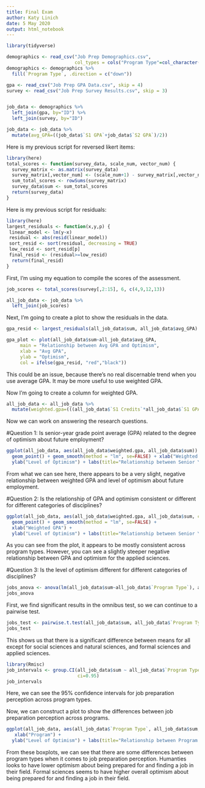---
title: Final Exam
author: Katy Linich
date: 5 May 2020
output: html_notebook
---

```{r}
library(tidyverse)

demographics <- read_csv("Job Prep Demographics.csv",
                         col_types = cols("Program Type"=col_character()))
demographics <- demographics %>%
  fill(`Program Type`, .direction = c("down"))

gpa <- read_csv("Job Prep GPA Data.csv", skip = 4)
survey <- read_csv("Job Prep Survey Results.csv", skip = 3)


job_data <- demographics %>%
  left_join(gpa, by="ID") %>%
  left_join(survey, by="ID")

job_data <- job_data %>%
  mutate(avg_GPA=((job_data$`S1 GPA`+job_data$`S2 GPA`)/2))
```

Here is my previous script for reversed likert items:

```{r}
library(here)
total_scores <- function(survey_data, scale_num, vector_num) {
  survey_matrix <- as.matrix(survey_data)
  survey_matrix[,vector_num] <- (scale_num+1) - survey_matrix[,vector_num]
  sum_total_scores <- rowSums(survey_matrix)
  survey_data$sum <- sum_total_scores
  return(survey_data)
}
```


Here is my previous script for residuals:
```{r}
library(here)
largest_residuals <- function(x,y,p) { 
 linear_model <- lm(y~x)
 residual <- abs(resid(linear_model))
 sort_resid <- sort(residual, decreasing = TRUE)
 low_resid <- sort_resid[p]
 final_resid <- (residual>=low_resid)
  return(final_resid)
}
```


First, I'm using my equation to compile the scores of the assessment.
```{r}
job_scores <- total_scores(survey[,2:15], 6, c(4,9,12,13))

all_job_data <- job_data %>%
  left_join(job_scores)

```

Next, I'm going to create a plot to show the residuals in the data.
```{r}
gpa_resid <- largest_residuals(all_job_data$sum, all_job_data$avg_GPA)

gpa_plot <- plot(all_job_data$sum~all_job_data$avg_GPA,
     main = "Relationship between Avg GPA and Optimism",
     xlab = "Avg GPA",
     ylab = "Optimism",
     col = ifelse(gpa_resid, "red","black"))
```
This could be an issue, because there's no real discernable trend when you use average GPA. It may be more useful to use weighted GPA.




Now I'm going to create a column for weighted GPA.
```{r}
all_job_data <- all_job_data %>%
  mutate(weighted.gpa=(((all_job_data$`S1 Credits`*all_job_data$`S1 GPA`)+(all_job_data$`S2 Credits`*all_job_data$`S2 GPA`))/(all_job_data$`S1 Credits`+all_job_data$`S2 Credits`)))
```

Now we can work on answering the research questions.

#Question 1: Is senior-year grade point average (GPA) related to the degree of optimism about future employment?

```{r}
ggplot(all_job_data, aes(all_job_data$weighted.gpa, all_job_data$sum)) +
  geom_point() + geom_smooth(method = "lm", se=FALSE) + xlab("Weighted GPA") +
  ylab("Level of Optimism") + labs(title="Relationship between Senior Year Weighted GPA and Optimism About Employment")
```
From what we can see here, there appears to be a very slight, negative relationship between weighted GPA and level of optimism about future employment. 


#Question 2: Is the relationship of GPA and optimism consistent or different for different categories of disciplines?

```{r}
ggplot(all_job_data, aes(all_job_data$weighted.gpa, all_job_data$sum, color=all_job_data$`Program Type`)) +
  geom_point() + geom_smooth(method = "lm", se=FALSE) + 
  xlab("Weighted GPA") +
  ylab("Level of Optimism") + labs(title="Relationship between Senior Year Weighted GPA and Optimism About Employment", color="Program Type")
```
As you can see from the plot, it appears to be mostly consistent across program types. However, you can see a slightly steeper negative relationship between GPA and optimism for the applied sciences.

#Question 3: Is the level of optimism different for different categories of disciplines?

```{r include=TRUE}
jobs_anova <- anova(lm(all_job_data$sum~all_job_data$`Program Type`), all_job_data)
jobs_anova
```

First, we find significant results in the omnibus test, so we can continue to a pairwise test.

```{r include=TRUE}
jobs_test <- pairwise.t.test(all_job_data$sum, all_job_data$`Program Type`, p.adj ="none" )
jobs_test
```
This shows us that there is a significant difference between means for all except for social sciences and natural sciences, and formal sciences and applied sciences.

```{r}
library(Rmisc)
job_intervals <- group.CI(all_job_data$sum ~ all_job_data$`Program Type`, all_job_data,
                          ci=0.95)
job_intervals
```
Here, we can see the 95% confidence intervals for job preparation perception across program types.

Now, we can construct a plot to show the differences between job preparation perception across programs.
```{r}
ggplot(all_job_data, aes(all_job_data$`Program Type`, all_job_data$sum, color=all_job_data$`Program Type`)) + geom_boxplot() +
   xlab("Program") +
  ylab("Level of Optimism") + labs(title="Relationship between Program and Optimism About Employment") + theme(legend.position = "none")
```
From these boxplots, we can see that there are some differences between program types when it comes to job preparation perception. Humanties looks to have lower optimism about being prepared for and finding a job in their field. Formal sciences seems to have higher overall optimism about being prepared for and finding a job in their field.

